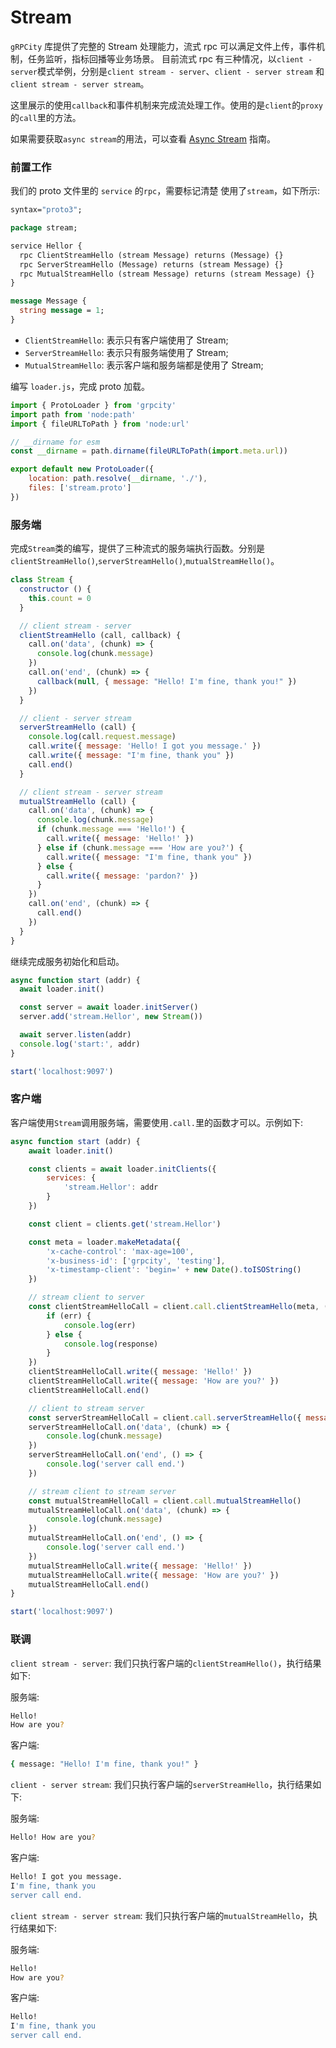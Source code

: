 # Stream

`gRPCity` 库提供了完整的 Stream 处理能力，流式 rpc 可以满足文件上传，事件机制，任务监听，指标回播等业务场景。
目前流式 rpc 有三种情况，以`client - server`模式举例，分别是`client stream - server`、`client - server stream` 和 `client stream - server stream`。

这里展示的使用`callback`和事件机制来完成流处理工作。使用的是`client`的`proxy`的`call`里的方法。

如果需要获取`async stream`的用法，可以查看 [Async Stream](/zh/docs/guide/async-stream) 指南。

### 前置工作

我们的 proto 文件里的 `service` 的`rpc`，需要标记清楚 使用了`stream`，如下所示:

```proto filename="stream.proto"
syntax="proto3";

package stream;

service Hellor {
  rpc ClientStreamHello (stream Message) returns (Message) {}
  rpc ServerStreamHello (Message) returns (stream Message) {}
  rpc MutualStreamHello (stream Message) returns (stream Message) {}
}

message Message {
  string message = 1;
}
```

- `ClientStreamHello`: 表示只有客户端使用了 Stream;
- `ServerStreamHello`: 表示只有服务端使用了 Stream;
- `MutualStreamHello`: 表示客户端和服务端都是使用了 Stream;

编写 `loader.js`，完成 proto 加载。

```js filename="./loader.js"
import { ProtoLoader } from 'grpcity'
import path from 'node:path'
import { fileURLToPath } from 'node:url'

// __dirname for esm
const __dirname = path.dirname(fileURLToPath(import.meta.url))

export default new ProtoLoader({
    location: path.resolve(__dirname, './'),
    files: ['stream.proto']
})
```

### 服务端

完成`Stream`类的编写，提供了三种流式的服务端执行函数。分别是`clientStreamHello()`,`serverStreamHello()`,`mutualStreamHello()`。

```js filename="./server.js"
class Stream {
  constructor () {
    this.count = 0
  }

  // client stream - server
  clientStreamHello (call, callback) {
    call.on('data', (chunk) => {
      console.log(chunk.message)
    })
    call.on('end', (chunk) => {
      callback(null, { message: "Hello! I'm fine, thank you!" })
    })
  }

  // client - server stream
  serverStreamHello (call) {
    console.log(call.request.message)
    call.write({ message: 'Hello! I got you message.' })
    call.write({ message: "I'm fine, thank you" })
    call.end()
  }

  // client stream - server stream
  mutualStreamHello (call) {
    call.on('data', (chunk) => {
      console.log(chunk.message)
      if (chunk.message === 'Hello!') {
        call.write({ message: 'Hello!' })
      } else if (chunk.message === 'How are you?') {
        call.write({ message: "I'm fine, thank you" })
      } else {
        call.write({ message: 'pardon?' })
      }
    })
    call.on('end', (chunk) => {
      call.end()
    })
  }
}
```

继续完成服务初始化和启动。

```js filename="./server.js"
async function start (addr) {
  await loader.init()

  const server = await loader.initServer()
  server.add('stream.Hellor', new Stream())

  await server.listen(addr)
  console.log('start:', addr)
}

start('localhost:9097')
```

### 客户端

客户端使用`Stream`调用服务端，需要使用`.call.`里的函数才可以。示例如下:

```js filename="./client.js"
async function start (addr) {
    await loader.init()

    const clients = await loader.initClients({
        services: {
            'stream.Hellor': addr
        }
    })

    const client = clients.get('stream.Hellor')

    const meta = loader.makeMetadata({
        'x-cache-control': 'max-age=100',
        'x-business-id': ['grpcity', 'testing'],
        'x-timestamp-client': 'begin=' + new Date().toISOString()
    })

    // stream client to server
    const clientStreamHelloCall = client.call.clientStreamHello(meta, (err, response) => {
        if (err) {
            console.log(err)
        } else {
            console.log(response)
        }
    })
    clientStreamHelloCall.write({ message: 'Hello!' })
    clientStreamHelloCall.write({ message: 'How are you?' })
    clientStreamHelloCall.end()

    // client to stream server
    const serverStreamHelloCall = client.call.serverStreamHello({ message: 'Hello! How are you?' })
    serverStreamHelloCall.on('data', (chunk) => {
        console.log(chunk.message)
    })
    serverStreamHelloCall.on('end', () => {
        console.log('server call end.')
    })

    // stream client to stream server
    const mutualStreamHelloCall = client.call.mutualStreamHello()
    mutualStreamHelloCall.on('data', (chunk) => {
        console.log(chunk.message)
    })
    mutualStreamHelloCall.on('end', () => {
        console.log('server call end.')
    })
    mutualStreamHelloCall.write({ message: 'Hello!' })
    mutualStreamHelloCall.write({ message: 'How are you?' })
    mutualStreamHelloCall.end()
}

start('localhost:9097')
```

### 联调

`client stream - server`: 我们只执行客户端的`clientStreamHello()`，执行结果如下:

服务端:
```bash filename="Terminal"
Hello!
How are you?
```

客户端:
```bash filename="Terminal"
{ message: "Hello! I'm fine, thank you!" }
```

`client - server stream`: 我们只执行客户端的`serverStreamHello`，执行结果如下:

服务端:
```bash filename="Terminal"
Hello! How are you?
```

客户端:
```bash filename="Terminal"
Hello! I got you message.
I'm fine, thank you
server call end.
```


`client stream - server stream`: 我们只执行客户端的`mutualStreamHello`，执行结果如下:


服务端:
```bash filename="Terminal"
Hello!
How are you?
```

客户端:
```bash filename="Terminal"
Hello!
I'm fine, thank you
server call end.
```
